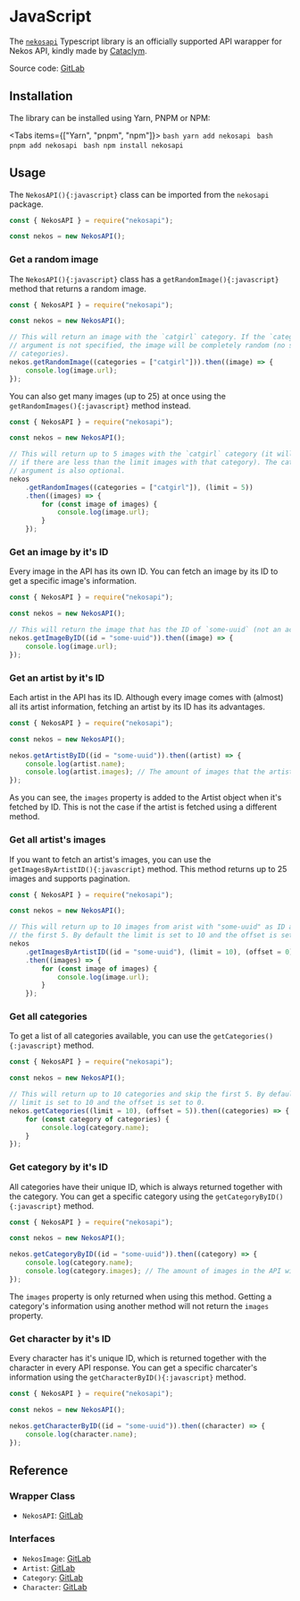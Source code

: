 
# JavaScript

The [`nekosapi`](https://www.npmjs.com/package/nekosapi) Typescript library is an officially supported API warapper for Nekos API, kindly made by [Cataclym](https://gitlab.com/cataclym).

Source code: [GitLab](https://gitlab.com/cataclym/nekosapi)

## Installation

The library can be installed using Yarn, PNPM or NPM:

<Tabs items={["Yarn", "pnpm", "npm"]}>
    <Tab>
        ```bash
        yarn add nekosapi
        ```
    </Tab>
    <Tab>
        ```bash
        pnpm add nekosapi
        ```
    </Tab>
    <Tab>
        ```bash
        npm install nekosapi
        ```
    </Tab>
</Tabs>

## Usage

The `NekosAPI(){:javascript}` class can be imported from the `nekosapi` package.

```javascript showLineNumbers
const { NekosAPI } = require("nekosapi");

const nekos = new NekosAPI();
```

### Get a random image

The `NekosAPI(){:javascript}` class has a `getRandomImage(){:javascript}` method that returns a random image.

```js showLineNumbers {8,9,10}
const { NekosAPI } = require("nekosapi");

const nekos = new NekosAPI();

// This will return an image with the `catgirl` category. If the `categories`
// argument is not specified, the image will be completely random (no specific
// categories).
nekos.getRandomImage((categories = ["catgirl"])).then((image) => {
    console.log(image.url);
});
```

You can also get many images (up to 25) at once using the `getRandomImages(){:javascript}` method instead.

```js showLineNumbers {8,9,10,11,12,13,14}
const { NekosAPI } = require("nekosapi");

const nekos = new NekosAPI();

// This will return up to 5 images with the `catgirl` category (it will be less
// if there are less than the limit images with that category). The categories
// argument is also optional.
nekos
    .getRandomImages((categories = ["catgirl"]), (limit = 5))
    .then((images) => {
        for (const image of images) {
            console.log(image.url);
        }
    });
```

### Get an image by it's ID

Every image in the API has its own ID. You can fetch an image by its ID to get a specific image's information.

```js showLineNumbers {6,7,8}
const { NekosAPI } = require("nekosapi");

const nekos = new NekosAPI();

// This will return the image that has the ID of `some-uuid` (not an actual ID)
nekos.getImageByID((id = "some-uuid")).then((image) => {
    console.log(image.url);
});
```

### Get an artist by it's ID

Each artist in the API has its ID. Although every image comes with (almost) all its artist information, fetching an artist by its ID has its advantages.

```js showLineNumbers {5,6,7,8}
const { NekosAPI } = require("nekosapi");

const nekos = new NekosAPI();

nekos.getArtistByID((id = "some-uuid")).then((artist) => {
    console.log(artist.name);
    console.log(artist.images); // The amount of images that the artist has in the API
});
```

As you can see, the `images` property is added to the Artist object when it's fetched by ID. This is not the case if the artist is fetched using a different method.

### Get all artist's images

If you want to fetch an artist's images, you can use the `getImagesByArtistID(){:javascript}` method. This method returns up to 25 images and supports pagination.

```js showLineNumbers {7,8,9,10,11,12,13}
const { NekosAPI } = require("nekosapi");

const nekos = new NekosAPI();

// This will return up to 10 images from arist with "some-uuid" as ID and skip
// the first 5. By default the limit is set to 10 and the offset is set to 0.
nekos
    .getImagesByArtistID((id = "some-uuid"), (limit = 10), (offset = 0))
    .then((images) => {
        for (const image of images) {
            console.log(image.url);
        }
    });
```

### Get all categories

To get a list of all categories available, you can use the `getCategories(){:javascript}` method.

```js showLineNumbers {7,8,9,10,11}
const { NekosAPI } = require("nekosapi");

const nekos = new NekosAPI();

// This will return up to 10 categories and skip the first 5. By default the
// limit is set to 10 and the offset is set to 0.
nekos.getCategories((limit = 10), (offset = 5)).then((categories) => {
    for (const category of categories) {
        console.log(category.name);
    }
});
```

### Get category by it's ID

All categories have their unique ID, which is always returned together with the category. You can get a specific category using the `getCategoryByID(){:javascript}` method.

```js showLineNumbers {5,6,7,8}
const { NekosAPI } = require("nekosapi");

const nekos = new NekosAPI();

nekos.getCategoryByID((id = "some-uuid")).then((category) => {
    console.log(category.name);
    console.log(category.images); // The amount of images in the API with this category
});
```

The `images` property is only returned when using this method. Getting a category's information using another method will not return the `images` property.

### Get character by it's ID

Every character has it's unique ID, which is returned together with the character in every API response. You can get a specific charcater's information using the `getCharacterByID(){:javascript}` method.

```js showLineNumbers {5,6,7}
const { NekosAPI } = require("nekosapi");

const nekos = new NekosAPI();

nekos.getCharacterByID((id = "some-uuid")).then((character) => {
    console.log(character.name);
});
```

## Reference

### Wrapper Class

-   `NekosAPI`: [GitLab](https://gitlab.com/cataclym/nekosapi/-/blob/master/src/NekosAPI.ts#L8)

### Interfaces

-   `NekosImage`: [GitLab](https://gitlab.com/cataclym/nekosapi/-/blob/master/src/NekosImage.ts#L3)
-   `Artist`: [GitLab](https://gitlab.com/cataclym/nekosapi/-/blob/master/src/Interfaces.ts#L1)
-   `Category`: [GitLab](https://gitlab.com/cataclym/nekosapi/-/blob/master/src/Interfaces.ts#L13)
-   `Character`: [GitLab](https://gitlab.com/cataclym/nekosapi/-/blob/master/src/Interfaces.ts#L22)
